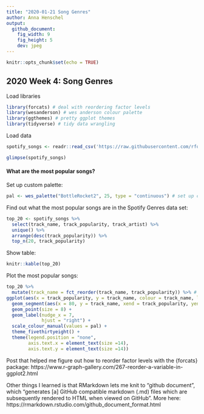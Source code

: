 ```yaml
---
title: "2020-01-21 Song Genres"
author: Anna Henschel
output: 
  github_document:
    fig_width: 9
    fig_height: 5
    dev: jpeg
---
```


```r
knitr::opts_chunk$set(echo = TRUE)
```

## 2020 Week 4: Song Genres

Load libraries
```r
library(forcats) # deal with reordering factor levels
library(wesanderson) # wes anderson colour palette
library(ggthemes) # pretty ggplot themes
library(tidyverse) # tidy data wrangling
```

Load data
```r
spotify_songs <- readr::read_csv('https://raw.githubusercontent.com/rfordatascience/tidytuesday/master/data/2020/2020-01-21/spotify_songs.csv')

glimpse(spotify_songs)
```

#### What are the most popular songs?

Set up custom palette:
```r
pal <- wes_palette("BottleRocket2", 25, type = "continuous") # set up colour palette
```

Find out what the most popular songs are in the Spotify Genres data set:
```r
top_20 <- spotify_songs %>% 
  select(track_name, track_popularity, track_artist) %>%
  unique() %>%
  arrange(desc(track_popularity)) %>% 
  top_n(20, track_popularity) 
```

Show table:
```r
knitr::kable(top_20)
```


Plot the most popular songs:
```r
top_20 %>%
  mutate(track_name = fct_reorder(track_name, track_popularity)) %>% # HOORAY THIS WORKS TO REORDER FACTOR LEVELS BY OTHER VARIABLE!!
ggplot(aes(x = track_popularity, y = track_name, colour = track_name, label = track_artist)) + 
  geom_segment(aes(x = 80, y = track_name, xend = track_popularity, yend = track_name)) +
  geom_point(size = 8) +
  geom_label(nudge_x = 7, 
             hjust = "right") + 
  scale_colour_manual(values = pal) +
  theme_fivethirtyeight() + 
  theme(legend.position = "none", 
        axis.text.x = element_text(size =14), 
        axis.text.y = element_text(size =14))
```


Post that helped me figure out how to reorder factor levels with the {forcats} package: https://www.r-graph-gallery.com/267-reorder-a-variable-in-ggplot2.html  

Other things I learned is that RMarkdown lets me knit to "github document", which "generates [a] GitHub compatible markdown (.md) files which are subsequently rendered to HTML when viewed on GitHub". More here: https://rmarkdown.rstudio.com/github_document_format.html  